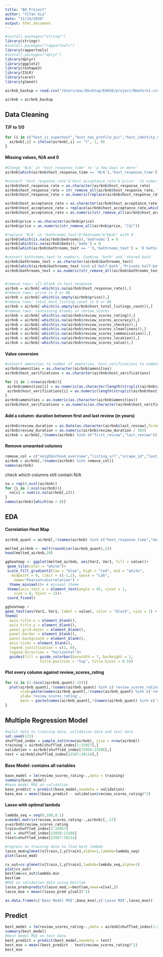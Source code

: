 ```yaml
---
title: "BA_Project"
author: "Yifan Xia"
date: "11/24/2020"
output: html_document
---
```



```r
#install.packages("stringr") 
library(stringr) 
#install.packages("rapportools")            
library(rapportools) 
#install.packages("dplyr")
library(dplyr)
library(ggplot2)
library(reshape2)
library(ISLR)
library(caret)
library(glmnet)

airbnb_backup = read.csv("/Users/mac/Desktop/E4650/project/NewYork1.csv")
```

```r
airbnb = airbnb_backup
```


## Data Cleaning


#### T/F to 1/0


```r
for (i in c("host_is_superhost","host_has_profile_pic","host_identity_verified","has_availability","instant_bookable")){
  airbnb[,i] = ifelse(airbnb[,i] == "t", 1, 0)
}
```


#### Missing values, N/A and 0


```r
#Change 'N/A' in 'host_response_time' to 'a few days or more'
airbnb[which(airbnb$host_response_time == 'N/A'),'host_response_time'] = 'a few days or more'

#convert 'host_response_rate'&'host_acceptance_rate'&'price'  to numeric, replace 'N/A' with 0
airbnb$host_response_rate = as.character(airbnb$host_response_rate)
airbnb$host_response_rate = str_remove_all(airbnb$host_response_rate, "[%]")
airbnb$host_response_rate = as.numeric(replace(airbnb$host_response_rate, which(airbnb$host_response_rate=='N/A'),'0'))

airbnb$host_acceptance_rate = as.character(airbnb$host_acceptance_rate)
airbnb$host_acceptance_rate = replace(airbnb$host_acceptance_rate,which(airbnb$host_acceptance_rate=='N/A'),'0')
airbnb$host_acceptance_rate = as.numeric(str_remove_all(airbnb$host_acceptance_rate, "[%]"))

airbnb$price = as.character(airbnb$price)
airbnb$price = as.numeric(str_remove_all(airbnb$price, "[$]"))

#replace 'N/A' in "bathrooms_text"&"bedrooms"&"beds" with 0
airbnb[which(is.na(airbnb$bedrooms)),'bedrooms'] = 0
airbnb[which(is.na(airbnb$beds)),'beds'] = 0
airbnb[which(airbnb$bathrooms_text == ''),'bathrooms_text'] = '0 baths'

#convert bathrooms_text to numbers. Conbine 'bath' and 'shared bath'
airbnb$bathrooms_text = as.character(airbnb$bathrooms_text)
airbnb[which(airbnb$bathrooms_text %in% c('Half-bath',"Private half-bath","Shared half-bath") == 'TRUE'),'bathrooms_text'] = '0.5'
airbnb$bathrooms_text = as.numeric(str_remove_all(airbnb$bathrooms_text, "[%,shared,baths,private]"))


#remove rows: all blank in host_response
airbnb = airbnb[-which(is.na(airbnb$host_response_rate)),]
#remove rows: price is 0 or NA
airbnb = airbnb[-which(is.empty(airbnb$price)),]
#remove rows: total_host_listing_count is 0 or NA 
airbnb = airbnb[-which(is.empty(airbnb$host_total_listings_count)),]
#remove rows: containing blanks in review_scores
airbnb = airbnb[-which(is.na(airbnb$review_scores_rating)),]
airbnb = airbnb[-which(is.na(airbnb$review_scores_accuracy)),]
airbnb = airbnb[-which(is.na(airbnb$review_scores_checkin)),]
airbnb = airbnb[-which(is.na(airbnb$review_scores_cleanliness)),]
airbnb = airbnb[-which(is.na(airbnb$review_scores_communication)),] 
airbnb = airbnb[-which(is.na(airbnb$review_scores_location)),]
airbnb = airbnb[-which(is.na(airbnb$review_scores_value)),]
```

#### Value coversion

```r
#convert amenities to number of amenities, host_verifications to number of host verifications
airbnb$amenities = as.character(airbnb$amenities)
airbnb$host_verifications = as.character(airbnb$host_verifications)

for (i in 1:nrow(airbnb)){
 airbnb$amenities[i] = as.numeric(as.character(length(strsplit(airbnb$amenities[i],',')[[1]])))
 airbnb$host_verifications[i] = as.numeric(length(strsplit(airbnb$host_verifications[i],',')[[1]]))
}
airbnb$amenities = as.numeric(as.character(airbnb$amenities))
airbnb$host_verifications = as.numeric(as.character(airbnb$host_verifications))

```


#### Add a column: duration between first and last review (in years)


```r
airbnb$review_duration = as.Date(as.character(airbnb$last_review),format="%Y-%m-%d")-as.Date(as.character(airbnb$first_review), format="%Y-%m-%d")
airbnb$review_duration = as.numeric(airbnb$review_duration / 365)
airbnb = airbnb[,!(names(airbnb) %in% c("first_review","last_review"))]
```


#### Remove unwanted columns



```r
remove_col = c("neighborhood_overview","listing_url","scrape_id","last_scraped","picture_url","host_url","host_name","host_location","host_thumbnail_url","host_picture_url","host_listings_count","neighbourhood","latitude","longitude","bathrooms","minimum_minimum_nights","maximum_minimum_nights","minimum_maximum_nights","maximum_maximum_nights","minimum_nights_avg_ntm","maximum_nights_avg_ntm","calendar_updated","calendar_last_scraped","license","calculated_host_listings_count","calculated_host_listings_count_entire_homes","calculated_host_listings_count_private_rooms","calculated_host_listings_count_shared_rooms","reviews_per_month","host_neighbourhood","neighbourhood_cleansed","name","host_id","description","host_since","property_type","host_about","review_scores_accuracy","review_scores_cleanliness","review_scores_checkin","review_scores_communication","review_scores_location","review_scores_value","has_availability","id")
airbnb = airbnb[,!(names(airbnb) %in% remove_col)]
names(airbnb)
```


check which columns still contain N/A
```r
na = rep(0,ncol(airbnb))
for (i in 1:ncol(airbnb)){
  na[i] = sum(is.na(airbnb[,i]))
}
names(airbnb)[which(na > 0)]
```


## EDA 



#### Correlation Heat Map



```r
airbnb_quant = airbnb[,!(names(airbnb) %in% c("host_response_time","neighbourhood_group_cleansed","room_type"))]

melted_airbnb <- melt(round(cor(airbnb_quant),2))
head(melted_airbnb,20)

ggheatmap <- ggplot(melted_airbnb, aes(Var2, Var1, fill = value))+
 geom_tile(color = "white")+
 scale_fill_gradient2(low = "blue", high = "red", mid = "white", 
   midpoint = 0, limit = c(-1,1), space = "Lab", 
    name="Pearson\nCorrelation") +
  theme_minimal()+ # minimal theme
 theme(axis.text.x = element_text(angle = 45, vjust = 1, 
    size = 8, hjust = 1))+
 coord_fixed()

ggheatmap + 
geom_text(aes(Var2, Var1, label = value), color = "black", size = 1) +
theme(
  axis.title.x = element_blank(),
  axis.title.y = element_blank(),
  panel.grid.major = element_blank(),
  panel.border = element_blank(),
  panel.background = element_blank(),
  axis.ticks = element_blank(),
  legend.justification = c(1, 0),
  legend.direction = "horizontal")+
  guides(fill = guide_colorbar(barwidth = 7, barheight = 1,
                title.position = "top", title.hjust = 0.5))
```


#### Plot every column against review_scores_rating



```r
for (i in (1:(ncol(airbnb_quant)-1))){
  plot(airbnb_quant[,!(names(airbnb_quant) %in% c('review_scores_rating'))][,i],airbnb_quant$review_scores_rating,col='navy',pch=20,
       xlab=paste(names(airbnb_quant[,!(names(airbnb_quant) %in% c('review_scores_rating'))][i])),
       ylab='review_scores_rating',
       main = paste(names(airbnb_quant[,!(names(airbnb_quant) %in% c('review_scores_rating'))][i]),' VS  review_scores_rating'))
} 
```



## Multiple Regression Model



```r
#split data to training data, validation data and test data
set.seed(123)
shuffled_index = sample.int(nrow(airbnb), size = nrow(airbnb))
training = airbnb[shuffled_index[1:15057],]
validation = airbnb[shuffled_index[15058:22586],]
test = airbnb[shuffled_index[22587:30114],]
```


#### Base Model: contains all variables


```r
base_model = lm(review_scores_rating~.,data = training)
summary(base_model)
#base model MSE on validation
base_predict = predict(base_model,newdata = validation)
base_mse = mean((base_predict - validation$review_scores_rating)^2)
```


#### Lasso with optimal lambda     


```r
lambda_seq = seq(0,100,0.1)
x=model.matrix(review_scores_rating~.,airbnb)[,-27]
y=airbnb$review_scores_rating
train=shuffled_index[1:15057]
val = shuffled_index[15058:22586]
ttest=shuffled_index[22587:30114]

#regress on training data to find best lambda
lasso_mod=glmnet(x[train,],y[train],alpha=1,lambda=lambda_seq)
plot(lasso_mod)

cv_out=cv.glmnet(x[train,],y[train],lambda=lambda_seq,alpha=1)
plot(cv_out)  
bestlam=cv_out$lambda.min
bestlam
#MSE on validation data using bestlam
lasso_pred=predict(lasso_mod,s=bestlam,newx=x[val,])
lasso_mse = mean((lasso_pred-y[val])^2) 

as.data.frame(c('Base Model MSE',base_mse),c('Lasso MSE',lasso_mse))
```


## Predict


```r
best_model = lm(review_scores_rating~.,data = airbnb[shuffled_index[1:22586],])
summary(best_model)
#best model MSE on test data
best_predict = predict(best_model,newdata = test)
best_mse = mean((best_predict - test$review_scores_rating)^2)
best_mse
```



